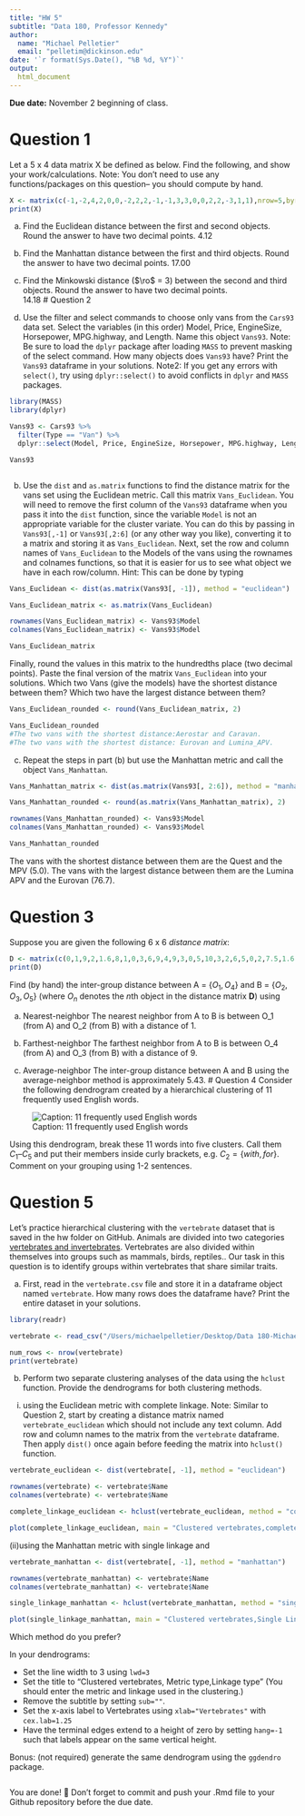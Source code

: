 ```yaml
---
title: "HW 5"
subtitle: "Data 180, Professor Kennedy"
author: 
  name: "Michael Pelletier"
  email: "pelletim@dickinson.edu"
date: '`r format(Sys.Date(), "%B %d, %Y")`'
output: 
  html_document
---
```


**Due date:** November 2 beginning of class.

# Question 1
Let a 5 x 4 data matrix X be defined as below. Find the following, and show your work/calculations. Note: You don't need to use any functions/packages on this question-- you should compute by hand.

```r
X <- matrix(c(-1,-2,4,2,0,0,-2,2,2,-1,-1,3,3,0,0,2,2,-3,1,1),nrow=5,byrow = T)
print(X)
```

a) Find the Euclidean distance between the first and second objects. Round the answer to have two decimal points. 
4.12


b) Find the Manhattan distance between the first and third objects. Round the answer to have two decimal points.
17.00
c) Find the Minkowski distance ($\ro$ = 3) between the second and third objects. Round the answer to have two decimal points.  
14.18
# Question 2
a) Use the filter and select commands to choose only vans from the `Cars93` data set. Select the variables (in this order) Model, Price, EngineSize, Horsepower, MPG.highway, and Length. Name this object `Vans93`. Note: Be sure to load the `dplyr` package after loading `MASS` to prevent masking of the select command. How many objects does `Vans93` have? Print the `Vans93` dataframe in your solutions. Note2: If you get any errors with `select()`, try using `dplyr::select()` to avoid conflicts in `dplyr` and `MASS` packages.
```r
library(MASS)
library(dplyr)

Vans93 <- Cars93 %>%
  filter(Type == "Van") %>%
  dplyr::select(Model, Price, EngineSize, Horsepower, MPG.highway, Length)

Vans93



```

b) Use the `dist` and `as.matrix` functions to find the distance matrix for the vans set using the Euclidean metric. Call this matrix `Vans_Euclidean`. You will need to remove the first column of the `Vans93` dataframe when you pass it into the `dist` function, since the variable `Model` is not an appropriate variable for the cluster variate. You can do this by passing in `Vans93[,-1]` or `Vans93[,2:6]` (or any other way you like), converting it to a matrix and storing it as `Vans_Euclidean`. Next, set the row and column names of `Vans_Euclidean` to the Models of the vans using the rownames and colnames functions, so that it is easier for us to see what object we have in each row/column. Hint: This can be done by typing

```r
Vans_Euclidean <- dist(as.matrix(Vans93[, -1]), method = "euclidean")

Vans_Euclidean_matrix <- as.matrix(Vans_Euclidean)

rownames(Vans_Euclidean_matrix) <- Vans93$Model
colnames(Vans_Euclidean_matrix) <- Vans93$Model

Vans_Euclidean_matrix

```

Finally, round the values in this matrix to the hundredths place (two decimal points). Paste the final version of the matrix `Vans_Euclidean` into your solutions. Which two Vans (give the models) have the shortest distance between them? Which two have the largest distance between them?
```r
Vans_Euclidean_rounded <- round(Vans_Euclidean_matrix, 2)

Vans_Euclidean_rounded
#The two vans with the shortest distance:Aerostar and Caravan.
#The two vans with the shortest distance: Eurovan and Lumina_APV.
```



c) Repeat the steps in part (b) but use the Manhattan metric and call the object `Vans_Manhattan`.
```r
Vans_Manhattan_matrix <- dist(as.matrix(Vans93[, 2:6]), method = "manhattan")

Vans_Manhattan_rounded <- round(as.matrix(Vans_Manhattan_matrix), 2)

rownames(Vans_Manhattan_rounded) <- Vans93$Model
colnames(Vans_Manhattan_rounded) <- Vans93$Model

Vans_Manhattan_rounded

```

The vans with the shortest distance between them are the Quest and the MPV (5.0). The vans with the largest distance between them are the Lumina APV and the Eurovan (76.7).

# Question 3
Suppose you are given the following 6 x 6 *distance matrix*:
```r
D <- matrix(c(0,1,9,2,1.6,8,1,0,3,6,9,4,9,3,0,5,10,3,2,6,5,0,2,7.5,1.6,9,10,2,0,5.5,8,4,3,7.5,5.5,0),nrow=6,byrow = T)
print(D)
```

Find (by hand) the inter-group distance between A = $\{O_1, O_4\}$ and B = $\{O_2, O_3, O_5\}$ (where $O_n$ denotes the $n$th object in the distance matrix **D**) using

a) Nearest-neighbor
The nearest neighbor from A to B is between O_1 (from A) and O_2 (from B) with a distance of 1.


b) Farthest-neighbor
The farthest neighbor from A to B is between O_4 (from A) and O_3 (from B) with a distance of 9.

c) Average-neighbor
The inter-group distance between A and B using the average-neighbor method is approximately 5.43.
# Question 4
Consider the following dendrogram created by a hierarchical clustering of 11 frequently used English words.

![Caption: 11 frequently used English words](hw5-image.png)

Using this dendrogram, break these 11 words into five clusters. Call them $C_1 – C_5$ and put their members inside curly brackets, e.g. $C_2 = \{with, for\}$. Comment on your grouping using 1-2 sentences.



# Question 5
Let's practice hierarchical clustering with the `vertebrate` dataset that is saved in the hw folder on GitHub. Animals are divided into two categories [vertebrates and invertebrates](https://www.oum.ox.ac.uk/thezone/animals/animalid/divide.htm#:~:text=Invertebrates%20-%20animals%20without%20a%20backbone,a%20vertebrate%20or%20an%20invertebrate.). Vertebrates are also divided within themselves into groups such as mammals, birds, reptiles.. Our task in this question is to identify groups within vertebrates that share similar traits.

a) First, read in the `vertebrate.csv` file and store it in a dataframe object named `vertebrate`. How many rows does the dataframe have? Print the entire dataset in your solutions.
```r
library(readr)

vertebrate <- read_csv("/Users/michaelpelletier/Desktop/Data 180-Michael Pelletier version2 /DATA-180-Michael-Pelletier/hw5/vertebrate.csv")

num_rows <- nrow(vertebrate)
print(vertebrate)

```

b) Perform two separate clustering analyses of the data using the `hclust` function. Provide the dendrograms for both clustering methods.

(i)	using the Euclidean metric with complete linkage. Note: Similar to Question 2, start by creating a distance matrix named `vertebrate_euclidean` which should not include any text column. Add row and column names to the matrix from the `vertebrate` dataframe. Then apply `dist()` once again before feeding the matrix into `hclust()` function.
```r
vertebrate_euclidean <- dist(vertebrate[, -1], method = "euclidean")

rownames(vertebrate) <- vertebrate$Name
colnames(vertebrate) <- vertebrate$Name

complete_linkage_euclidean <- hclust(vertebrate_euclidean, method = "complete")

plot(complete_linkage_euclidean, main = "Clustered vertebrates,complete linkage dendrogram (Euclidean Metric)", xlab="Vertebrates", cex.lab=1.25, sub = "",lwd=3,hang=-1)

```

(ii)using the Manhattan metric with single linkage and
```r
vertebrate_manhattan <- dist(vertebrate[, -1], method = "manhattan")

rownames(vertebrate_manhattan) <- vertebrate$Name
colnames(vertebrate_manhattan) <- vertebrate$Name

single_linkage_manhattan <- hclust(vertebrate_manhattan, method = "single")

plot(single_linkage_manhattan, main = "Clustered vertebrates,Single Linkage Dendrogram (Manhattan Metric)", xlab="Vertebrates", cex.lab=1.25, sub = "",lwd=3,hang=-1)

```

Which method do you prefer?


In your dendrograms:

*	Set the line width to 3 using `lwd=3`
*	Set the title to "Clustered vertebrates, Metric type,\n Linkage type" (You should enter the metric and linkage used in the clustering.)
*	Remove the subtitle by setting `sub=""`.
*	Set the x-axis label to Vertebrates using `xlab="Vertebrates"` with `cex.lab=1.25`
*	Have the terminal edges extend to a height of zero by setting `hang=-1` such that labels appear on the same vertical height.



Bonus: (not required) generate the same dendrogram using the `ggdendro` package.

```r
```


You are done! 🏁 Don't forget to commit and push your .Rmd file to your Github repository before the due date.


